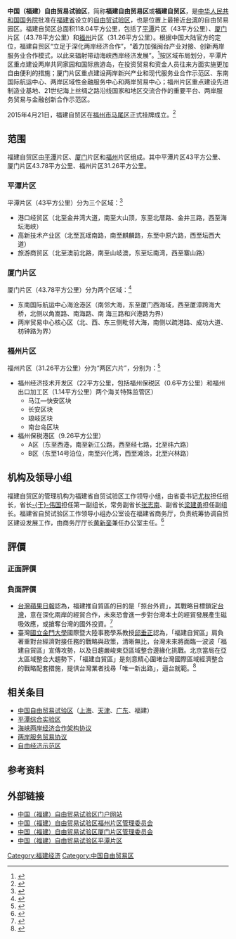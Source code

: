 {{中国行政管理区
|name = 中国（福建）自由贸易试验区
|logo = 
|lgogname = 
|Photo = Xiamen Area of Fujian Free Trade Zone.jpg
|Photoname= 中国（福建）自由贸易试验区厦门片区
|map = 
|customimage = 
|Englishname = China (Fujian) Pilot Free Trade Zone
|Pinyin   = 
|Belong = [[福建省|福建省]]
*[[平潭县|平潭县]]（[[平潭综合实验区|平潭综合实验区]]，43平方公里）
*[[厦门市|厦门市]]（43.78平方公里）
*[[福州市|福州市]][[马尾区|马尾区]]（31.26平方公里）
|Types= 试验性[[自由贸易园区|自由贸易园区]]
|founded = 2015年4月21日
|county = 
|governing_body = 自贸试验区工作领导小组(省级派出机构)
|governing_type = 
|seat = 
|officerTitle= 
|officer = 
|officerTitle2= 
|officer2 = 
|officerTitle3 = 
|officer3 = 
|division = 
|town= 
|township= 
|subdistrict= 
|dialect= 
|post code= 
|phone code = 
|coordinate = 
|area = 118.04[[平方公里|平方公里]]
|area land = 
|area water =  
|census yr = 
|pop = 
|density = 
|GDP = 
|web = www.china-fjftz.gov.cn
|web_title = 福建自贸区门户网站
}}
'''中国（福建）自由贸易试验区'''，简称'''福建自由贸易区'''或'''福建自贸区'''，是[[中华人民共和国国务院|中华人民共和国国务院]]批准在[[福建省|福建省]]设立的[[自由贸易园区|自由贸试验区]]，也是位置上最接近[[台湾|台湾]]的自由贸易园区。福建自贸区总面积118.04平方公里，包括了[[平潭|平潭]]片区（43平方公里）、[[厦门|厦门]]片区（43.78平方公里）和[[福州|福州]]片区（31.26平方公里）。根据中国大陆官方的定位，福建自贸区“立足于深化两岸经济合作”，“着力加强闽台产业对接、创新两岸服务业合作模式，以此来辐射带动海峡西岸经济发展”。<ref>{{cite news |url=http://www.ptftz.gov.cn/news/2015042004_57.html |title=国新办举行自由贸易实验区有关情况新闻发布会 |date=2015-04-20 |deadurl=yes |archiveurl=https://web.archive.org/web/20151125213013/http://www.ptftz.gov.cn/news/2015042004_57.html |archivedate=2015-11-25 |accessdate=2015-05-01 }}</ref>按区域布局划分，平潭片区重点建设两岸共同家园和国际旅游岛，在投资贸易和资金人员往来方面实施更加自由便利的措施；厦门片区重点建设两岸新兴产业和现代服务业合作示范区、东南国际航运中心、两岸区域性金融服务中心和两岸贸易中心；福州片区重点建设先进制造业基地、21世纪海上丝绸之路沿线国家和地区交流合作的重要平台、两岸服务贸易与金融创新合作示范区。

2015年4月21日，福建自贸区在[[福州市|福州市]][[马尾区|马尾区]]正式挂牌成立。<ref>{{cite news|url=http://cpc.people.com.cn/n/2015/0422/c117005-26886412.html|title=中国（福建）自由贸易试验区挂牌 尤权为自贸试验区揭牌|date=2015-04-22|accessdate=2015-05-01|archive-date=2015-11-25|archive-url=https://web.archive.org/web/20151125195520/http://cpc.people.com.cn/n/2015/0422/c117005-26886412.html|dead-url=no}}</ref>

==范围==
福建自贸区由[[平潭|平潭]]片区、[[厦门|厦门]]片区和[[福州|福州]]片区组成。其中平潭片区43平方公里、厦门片区43.78平方公里、福州片区31.26平方公里。

===平潭片区===
平潭片区（43平方公里）分为三个区域：<ref>{{Cite web |url=http://www.ptftz.gov.cn/zjzmq/zmqjj.html |title=中国（福建）自由贸易试验区平潭片区简介 |accessdate=2015-05-01 |archive-date=2015-05-01 |archive-url=https://archive.is/20150501041036/http://www.ptftz.gov.cn/zjzmq/zmqjj.html |dead-url=no }}</ref>
*港口经贸区（北至金井湾大道，南至大山顶，东至北厝路、金井三路，西至海坛海峡）
*高新技术产业区（北至瓦瑶南路，南至麒麟路，东至中原六路，西至坛西大道）
*旅游商贸区（北至澳前北路，南至山岐澳，东至坛南湾，西至寨山路）

===厦门片区===
厦门片区（43.78平方公里）分为两个区域：<ref>{{Cite web |url=http://www.xmftz.gov.cn/zjzmq/pqjj/ |title=中国（福建）自由贸易试验区厦门片区简介 |accessdate=2015-05-01 |archive-date=2015-02-26 |archive-url=https://web.archive.org/web/20150226151955/http://www.xmftz.gov.cn/zjzmq/pqjj/ |dead-url=no }}</ref>
*东南国际航运中心海沧港区（南邻大海，东至厦门西海域，西至厦漳跨海大桥，北侧以角嵩路、南海路、南 海三路和兴港路为界）
*两岸贸易中心核心区（北、西、东三侧毗邻大海，南侧以疏港路、成功大道、枋钟路为界）

===福州片区===
福州片区（31.26平方公里）分为“两区六片”，分别为：<ref>{{Cite web |url=http://ftz.fuzhou.gov.cn/zjzmq/fzzmqjj/#path |title=福建自贸试验区福州片区简介 |accessdate=2015-05-01 |archive-date=2015-03-23 |archive-url=https://web.archive.org/web/20150323223405/http://ftz.fuzhou.gov.cn/zjzmq/fzzmqjj/#path |dead-url=no }}</ref>
*福州经济技术开发区（22平方公里，包括福州保税区（0.6平方公里）和福州出口加工区（1.14平方公里）两个海关特殊监管区）
**马江—快安区块
**长安区块
**琅岐区块
**南台岛区块
*福州保税港区（9.26平方公里）
**A区（东至西港，南至新江公路，西至经七路，北至纬六路）
**B区（东至14号泊位，南至兴化湾，西至滩涂，北至兴林路）

==机构及领导小组==
福建自贸区的管理机构为福建省自贸试验区工作领导小组，由省委书记[[尤权|尤权]]担任组长，省长[[于伟国|-{于}-伟国]]担任第一副组长，常务副省长[[张志南|张志南]]、副省长[[梁建勇|梁建勇]]担任副组长。福建省自贸试验区工作领导小组办公室设在福建省商务厅，负责统筹协调自贸区建设发展工作，由商务厅厅长[[黄新銮|黄新銮]]兼任办公室主任。<ref>{{Cite web |url=http://www.china-fjftz.gov.cn/article/index/gid/9/aid/358.html |title=机构设置和职能 |access-date=2015-05-01 |archive-url=https://web.archive.org/web/20150807075409/http://www.china-fjftz.gov.cn/article/index/gid/9/aid/358.html |archive-date=2015-08-07 |dead-url=yes }}</ref>

==評價==
===正面評價===

===負面評價===
*[[台灣蘋果日報|台灣蘋果日報]]認為，福建推自貿區的目的是「掠台外資」，其戰略目標鎖定[[台灣|台灣]]，意在深化兩岸的經貿合作，未來恐會進一步對台灣本土的經貿發展產生磁吸效應，或搶奪台灣的國外投資。<ref>{{cite news|url=http://www.appledaily.com.tw/appledaily/article/international/20150422/36507856/|title=福建推自貿區「掠台外資」 中國3示範區再掛牌 台恐陷掏空危機|author=台灣蘋果日報|date=2015-04-22|accessdate=2015-05-03|archive-date=2015-04-26|archive-url=https://web.archive.org/web/20150426070631/http://www.appledaily.com.tw/appledaily/article/international/20150422/36507856/|dead-url=no}}</ref>
*臺灣[[國立金門大學|國立金門大學]]國際暨大陸事務學系教授[[邱垂正|邱垂正]]認為，「福建自貿區」肩負著重對台經濟對接任務的戰略與政策，清晰無比，台灣未來將面臨一波波「福建自貿區」宣傳攻勢，以及日趨嚴峻東亞區域整合邊緣化挑戰。北京當局在亞太區域整合大趨勢下，「福建自貿區」是刻意精心圍堵台灣國際區域經濟整合的戰略配套措施，提供台灣業者找尋「唯一新出路」，逼台就範。<ref>{{cite news|url=http://talk.ltn.com.tw/article/breakingnews/1249505|title=兩岸最前線》正視「福建自貿區」逼台就範的挑戰|date=2015-03-09|accessdate=2015-05-03|archive-date=2015-05-10|archive-url=https://web.archive.org/web/20150510111136/http://talk.ltn.com.tw/article/breakingnews/1249505|dead-url=no}}</ref>

==相关条目==
*[[中国自由贸易试验区|中国自由贸易试验区]]（[[中国（上海）自由贸易试验区|上海]]、[[中国（天津）自由贸易试验区|天津]]、[[中国（广东）自由贸易试验区|广东]]、福建）
*[[平潭综合实验区|平潭综合实验区]]
*[[海峡两岸经济合作架构协议|海峡两岸经济合作架构协议]]
*[[两岸服务贸易协议|两岸服务贸易协议]]
*[[自由经济示范区|自由经济示范区]]

==参考资料==
{{reflist}}
==外部链接==
*[https://web.archive.org/web/20150505062429/http://www.china-fjftz.gov.cn/ 中国（福建）自由贸易试验区门户网站]
*[https://web.archive.org/web/20150602024910/http://ftz.fuzhou.gov.cn/ 中国（福建）自由贸易试验区福州片区管理委员会]
*[https://web.archive.org/web/20150316130813/http://www.xmftz.gov.cn/ 中国（福建）自由贸易试验区厦门片区管理委员会]
*[https://web.archive.org/web/20150502055901/http://www.ptftz.gov.cn/ 中国（福建）自由贸易试验区平潭片区]

{{中国自由贸易试验区}}
{{中国经济区}}
[[Category:福建经济|Category:福建经济]]
[[Category:中国自由贸易区|Category:中国自由贸易区]]